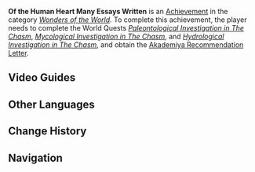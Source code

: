 {{Stub|The name of the achievement seems to be part of a saying in Chinese, can it be explained?}}
{{Achievement Infobox
|title        = 
|id           = 81206
|order id     = 1192
|category     = Wonders of the World
|description  = Complete all ecological surveys and gain the [[Akademiya Recommendation Letter|recommendation letter]] from [[Khedive]].
|requirements = Complete ''[[Paleontological Investigation in The Chasm]]'', ''[[Mycological Investigation in The Chasm]]'', and ''[[Hydrological Investigation in The Chasm]]''.
|primogems    = 5
|tracking     = 
|hidden       = 1
|topic        = 
|type         = Quest
}}
'''Of the Human Heart Many Essays Written''' is an [[Achievement]] in the category ''[[Wonders of the World]]''. To complete this achievement, the player needs to complete the World Quests ''[[Paleontological Investigation in The Chasm]]'', ''[[Mycological Investigation in The Chasm]]'', and ''[[Hydrological Investigation in The Chasm]]'', and obtain the [[Akademiya Recommendation Letter]].
<!--
==Trivia==
-->
==Video Guides==
{{EVT
|video1   = msxnjRi1_VE
|caption1 = All Khedive Quests Genshin Impact Academia Recommendation Letter

|video2   = https://youtu.be/CvwsSbXnC4Y
|caption2 = Paleontological Investigation in The Chasm Guide

|video3   = https://youtu.be/C3GLC-2iymA
|caption3 = Mycological Investigation in The Chasm Guide

|video4   = https://youtu.be/cGxzTtXoZK8
|caption4 = Hydrological Investigation in The Chasm Guide
}}

==Other Languages==
{{Other Languages
|en      = Of the Human Heart Many Essays Written
|zhs     = 人情练达即文章
|zhs_rm  = Rénqíng-liàndá jí wénzhāng
|zht     = 人情練達即文章
|zht_rm  = Rénqíng-liàndá jí wénzhāng
|zh_tl   = 
|ja      = 心の機敏を文字に乗せて
|ja_rm   = Kokoro no Kibin wo Moji ni Nosete
|ja_tl   = 
|ko      = 경험에서 비롯된 문장
|ko_rm   = Gyeongheomeseo Birotdoen Munjang
|ko_tl   = Sentences from Experience
|es      = Ensayo de un hombre sabio
|es_tl   = 
|fr      = Analyses de l'humanité
|fr_tl   = Humanity's Analysis
|ru      = Так много книг о любви
|ru_tl   = 
|th      = บทความล้วนมาจากประสบการณ์ชีวิต
|th_rm   = 
|th_tl   = 
|vi      = Bài Văn Thấu Hiểu Tình Người
|vi_tl   = 
|de      = Artikel mit Herz und Hirn
|de_tl   = Article with Heart and Brain
|id      = Topiknya adalah Hati Manusia
|id_tl   = The Topic is Human's Heart
|pt      = Do Coração Humano Muitas Dissertações Foram Escritas
|pt_tl   = 
}}

==Change History==
{{Change History|2.6}}
<!--
==References==
{{Reflist}}
-->
==Navigation==
{{Achievement Navbox|Wonders of the World|Quest}}